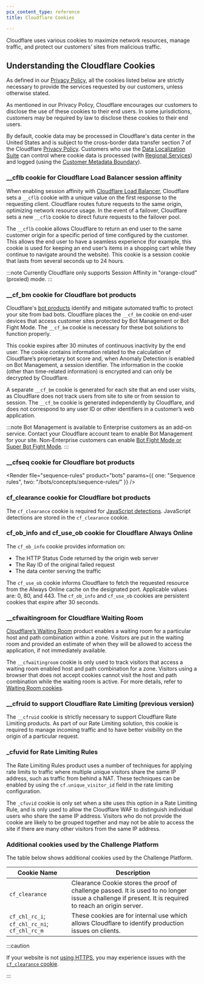 ```yaml
---
pcx_content_type: reference
title: Cloudflare Cookies

---
```



Cloudflare uses various cookies to maximize network resources, manage traffic, and protect our customers’ sites from malicious traffic.

## Understanding the Cloudflare Cookies

As defined in our [Privacy Policy](https://www.cloudflare.com/privacypolicy/), all the cookies listed below are strictly necessary to provide the services requested by our customers, unless otherwise stated.

As mentioned in our Privacy Policy, Cloudflare encourages our customers to disclose the use of these cookies to their end users. In some jurisdictions, customers may be required by law to disclose these cookies to their end users.

By default, cookie data may be processed in Cloudflare's data center in the United States and is subject to the cross-border data transfer section 7 of the Cloudflare [Privacy Policy](https://www.cloudflare.com/privacypolicy/). Customers who use the [Data Localization Suite](/data-localization/) can control where cookie data is processed (with [Regional Services](/data-localization/regional-services/)) and logged (using the [Customer Metadata Boundary](/data-localization/metadata-boundary/)).

### \_\_cflb cookie for Cloudflare Load Balancer session affinity

When enabling session affinity with [Cloudflare Load Balancer](/load-balancing/understand-basics/session-affinity/), Cloudflare sets a `__cflb` cookie with a unique value on the first response to the requesting client. Cloudflare routes future requests to the same origin, optimizing network resource usage. In the event of a failover, Cloudflare sets a new `__cflb` cookie to direct future requests to the failover pool.

The `__cflb` cookie allows Cloudflare to return an end user to the same customer origin for a specific period of time configured by the customer. This allows the end user to have a seamless experience (for example, this cookie is used for keeping an end user’s items in a shopping cart while they continue to navigate around the website). This cookie is a session cookie that lasts from several seconds up to 24 hours.

:::note
Currently Cloudflare only supports Session Affinity in "orange-cloud" (proxied) mode.
:::

### \_\_cf\_bm cookie for Cloudflare bot products

Cloudflare's [bot products](/bots/) identify and mitigate automated traffic to protect your site from bad bots. Cloudflare places the `__cf_bm` cookie on end-user devices that access customer sites protected by Bot Management or Bot Fight Mode. The `__cf_bm` cookie is necessary for these bot solutions to function properly.

This cookie expires after 30 minutes of continuous inactivity by the end user. The cookie contains information related to the calculation of Cloudflare’s proprietary bot score and, when Anomaly Detection is enabled on Bot Management, a session identifier. The information in the cookie (other than time-related information) is encrypted and can only be decrypted by Cloudflare.

A separate `__cf_bm` cookie is generated for each site that an end user visits, as Cloudflare does not track users from site to site or from session to session. The `__cf_bm` cookie is generated independently by Cloudflare, and does not correspond to any user ID or other identifiers in a customer’s web application.

:::note
Bot Management is available to Enterprise customers as an add-on service. Contact your Cloudflare account team to enable Bot Management for your site. Non-Enterprise customers can enable [Bot Fight Mode or Super Bot Fight Mode](/bots/).
:::

<Render file="disable-cf-bm-cookie" product="bots" />

### \_\_cfseq cookie for Cloudflare bot products

<Render file="sequence-rules" product="bots" params={{ one: "Sequence rules", two: "/bots/concepts/sequence-rules/" }} />

### cf_clearance cookie for Cloudflare bot products

The `cf_clearance` cookie is required for [JavaScript detections](/bots/reference/javascript-detections/). JavaScript detections are stored in the `cf_clearance` cookie. 

### cf\_ob\_info and cf\_use\_ob cookie for Cloudflare Always Online

The `cf_ob_info` cookie provides information on:

* The HTTP Status Code returned by the origin web server
* The Ray ID of the original failed request
* The data center serving the traffic

The `cf_use_ob` cookie informs Cloudflare to fetch the requested resource from the Always Online cache on the designated port. Applicable values are: 0, 80, and 443. The `cf_ob_info` and `cf_use_ob` cookies are persistent cookies that expire after 30 seconds.

### \_\_cfwaitingroom for Cloudflare Waiting Room

[Cloudflare’s Waiting Room](/waiting-room/) product enables a waiting room for a particular host and path combination within a zone. Visitors are put in the waiting room and provided an estimate of when they will be allowed to access the application, if not immediately available.

The `__cfwaitingroom` cookie is only used to track visitors that access a waiting room enabled host and path combination for a zone. Visitors using a browser that does not accept cookies cannot visit the host and path combination while the waiting room is active. For more details, refer to [Waiting Room cookies](/waiting-room/reference/waiting-room-cookie/).

### \_\_cfruid to support Cloudflare Rate Limiting (previous version)

The `__cfruid` cookie is strictly necessary to support Cloudflare Rate Limiting products. As part of our Rate Limiting solution, this cookie is required to manage incoming traffic and to have better visibility on the origin of a particular request.

### \_cfuvid for Rate Limiting Rules

The Rate Limiting Rules product uses a number of techniques for applying rate limits to traffic where multiple unique visitors share the same IP address, such as traffic from behind a NAT. These techniques can be enabled by using the `cf.unique_visitor_id` field in the rate limiting configuration.

The `_cfuvid` cookie is only set when a site uses this option in a Rate Limiting Rule, and is only used to allow the Cloudflare WAF to distinguish individual users who share the same IP address. Visitors who do not provide the cookie are likely to be grouped together and may not be able to access the site if there are many other visitors from the same IP address.

### Additional cookies used by the Challenge Platform

The table below shows additional cookies used by the Challenge Platform.

| Cookie Name                                  | Description                                                                                                                                            |
| -------------------------------------------- | ------------------------------------------------------------------------------------------------------------------------------------------------------ |
| `cf_clearance`                               | Clearance Cookie stores the proof of challenge passed. It is used to no longer issue a challenge if present. It is required to reach an origin server. |
| `cf_chl_rc_i`; `cf_chl_rc_ni`; `cf_chl_rc_m` | These cookies are for internal use which allows Cloudflare to identify production issues on clients.                                                   |

:::caution


If your website is not [using HTTPS](/ssl/edge-certificates/encrypt-visitor-traffic/), you may experience issues with the [`cf_clearance` cookie](/waf/troubleshooting/samesite-cookie-interaction/#known-issues-with-samesite-and-cf_clearance-cookies).


:::
